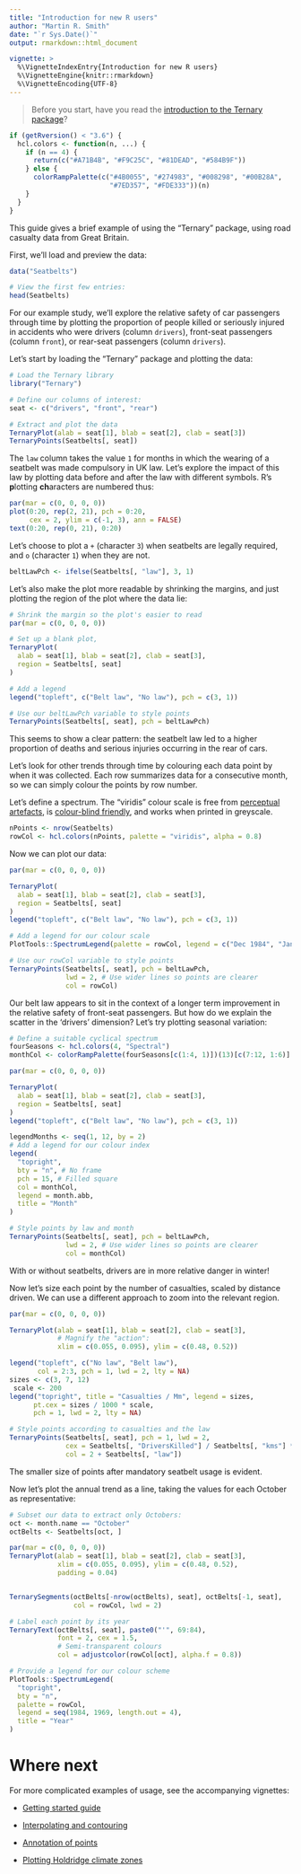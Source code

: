 ```yaml
---
title: "Introduction for new R users"
author: "Martin R. Smith"
date: "`r Sys.Date()`"
output: rmarkdown::html_document

vignette: >
  %\VignetteIndexEntry{Introduction for new R users}
  %\VignetteEngine{knitr::rmarkdown}
  %\VignetteEncoding{UTF-8}
---
```


> Before you start, have you read the [introduction to the
Ternary package](Ternary.html)?

```r
if (getRversion() < "3.6") {
  hcl.colors <- function(n, ...) {
    if (n == 4) {
      return(c("#A71B4B", "#F9C25C", "#81DEAD", "#584B9F"))
    } else {
      colorRampPalette(c("#4B0055", "#274983", "#008298", "#00B28A",
                         "#7ED357", "#FDE333"))(n)
    }
  }
}
```

This guide gives a brief example of using the "Ternary" package, using
road casualty data from Great Britain.

First, we'll load and preview the data:

```r
data("Seatbelts")

# View the first few entries:
head(Seatbelts)
```

For our example study, we'll explore the relative safety of car passengers through time by plotting the proportion of people killed or seriously injured in accidents who were drivers (column `drivers`), front-seat passengers (column `front`), or rear-seat passengers (column `drivers`).

Let's start by loading the "Ternary" package and plotting the data:

```r
# Load the Ternary library
library("Ternary")

# Define our columns of interest:
seat <- c("drivers", "front", "rear")

# Extract and plot the data
TernaryPlot(alab = seat[1], blab = seat[2], clab = seat[3])
TernaryPoints(Seatbelts[, seat])
```

The `law` column takes the value `1` for months in which the wearing of a seatbelt was made compulsory in UK law.  Let's explore the impact of this law by plotting data before and after the law with different symbols.  R's **p**lotting **ch**aracters are numbered thus:

```r
par(mar = c(0, 0, 0, 0))
plot(0:20, rep(2, 21), pch = 0:20,
     cex = 2, ylim = c(-1, 3), ann = FALSE)
text(0:20, rep(0, 21), 0:20)
```

Let's choose to plot a `+` (character `3`) when seatbelts are legally required, and `o` (character `1`) when they are not.

```r
beltLawPch <- ifelse(Seatbelts[, "law"], 3, 1)
```


Let's also make the plot more readable by shrinking the margins,
and just plotting the region of the plot where the data lie:

```r
# Shrink the margin so the plot's easier to read
par(mar = c(0, 0, 0, 0))

# Set up a blank plot, 
TernaryPlot(
  alab = seat[1], blab = seat[2], clab = seat[3],
  region = Seatbelts[, seat]
)

# Add a legend
legend("topleft", c("Belt law", "No law"), pch = c(3, 1))

# Use our beltLawPch variable to style points
TernaryPoints(Seatbelts[, seat], pch = beltLawPch)
```

This seems to show a clear pattern: the seatbelt law led to a higher
proportion of deaths and serious injuries occurring in the rear of cars.

Let's look for other trends through time by colouring each data point by when it was collected.
Each row summarizes data for a consecutive month, so we can simply colour the points by row number.

Let's define a spectrum. The "viridis" colour scale is free from [perceptual artefacts](https://www.nature.com/articles/s41467-020-19160-7), is [colour-blind friendly](https://www.nature.com/articles/nmeth.1618#ref-CR2), and works when printed in greyscale.

```r
nPoints <- nrow(Seatbelts)
rowCol <- hcl.colors(nPoints, palette = "viridis", alpha = 0.8)
```


Now we can plot our data:

```r
par(mar = c(0, 0, 0, 0))

TernaryPlot(
  alab = seat[1], blab = seat[2], clab = seat[3],
  region = Seatbelts[, seat]
)
legend("topleft", c("Belt law", "No law"), pch = c(3, 1))

# Add a legend for our colour scale
PlotTools::SpectrumLegend(palette = rowCol, legend = c("Dec 1984", "Jan 1969"))

# Use our rowCol variable to style points
TernaryPoints(Seatbelts[, seat], pch = beltLawPch,
              lwd = 2, # Use wider lines so points are clearer
              col = rowCol)
```

Our belt law appears to sit in the context of a longer term improvement in the relative safety of front-seat passengers.  But how do we explain the scatter in the 'drivers' dimension?  Let's try plotting seasonal variation:

```r
# Define a suitable cyclical spectrum
fourSeasons <- hcl.colors(4, "Spectral")
monthCol <- colorRampPalette(fourSeasons[c(1:4, 1)])(13)[c(7:12, 1:6)]

par(mar = c(0, 0, 0, 0))

TernaryPlot(
  alab = seat[1], blab = seat[2], clab = seat[3],
  region = Seatbelts[, seat]
)
legend("topleft", c("Belt law", "No law"), pch = c(3, 1))

legendMonths <- seq(1, 12, by = 2)
# Add a legend for our colour index
legend(
  "topright",
  bty = "n", # No frame
  pch = 15, # Filled square
  col = monthCol,
  legend = month.abb,
  title = "Month"
)

# Style points by law and month
TernaryPoints(Seatbelts[, seat], pch = beltLawPch,
              lwd = 2, # Use wider lines so points are clearer
              col = monthCol)
```

With or without seatbelts, drivers are in more relative danger in winter!

Now let's size each point by the number of casualties, scaled by distance driven.
We can use a different approach to zoom into the relevant region.

```r
par(mar = c(0, 0, 0, 0))

TernaryPlot(alab = seat[1], blab = seat[2], clab = seat[3],
            # Magnify the "action":
            xlim = c(0.055, 0.095), ylim = c(0.48, 0.52))

legend("topleft", c("No law", "Belt law"),
       col = 2:3, pch = 1, lwd = 2, lty = NA)
sizes <- c(3, 7, 12)
 scale <- 200
legend("topright", title = "Casualties / Mm", legend = sizes,
      pt.cex = sizes / 1000 * scale,
      pch = 1, lwd = 2, lty = NA)

# Style points according to casualties and the law
TernaryPoints(Seatbelts[, seat], pch = 1, lwd = 2,
              cex = Seatbelts[, "DriversKilled"] / Seatbelts[, "kms"] * scale,
              col = 2 + Seatbelts[, "law"])
```

The smaller size of points after mandatory seatbelt usage is evident.

Now let's plot the annual trend as a line, taking the values for each October as representative:

```r
# Subset our data to extract only Octobers:
oct <- month.name == "October"
octBelts <- Seatbelts[oct, ]

par(mar = c(0, 0, 0, 0))
TernaryPlot(alab = seat[1], blab = seat[2], clab = seat[3],
            xlim = c(0.055, 0.095), ylim = c(0.48, 0.52),
            padding = 0.04)


TernarySegments(octBelts[-nrow(octBelts), seat], octBelts[-1, seat],
                col = rowCol, lwd = 2)

# Label each point by its year
TernaryText(octBelts[, seat], paste0("'", 69:84),
            font = 2, cex = 1.5,
            # Semi-transparent colours
            col = adjustcolor(rowCol[oct], alpha.f = 0.8))

# Provide a legend for our colour scheme
PlotTools::SpectrumLegend(
  "topright",
  bty = "n",
  palette = rowCol,
  legend = seq(1984, 1969, length.out = 4),
  title = "Year"
)
```

# Where next

For more complicated examples of usage, see the accompanying vignettes:

- [Getting started guide](Ternary.html)

- [Interpolating and contouring](interpolation.html)

- [Annotation of points](annotation.html)

- [Plotting Holdridge climate zones](Holdridge.html)
